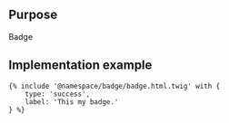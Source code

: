 ## Purpose

Badge

## Implementation example
```
{% include '@namespace/badge/badge.html.twig' with {
	type: 'success',
	label: 'This my badge.'
} %}
```